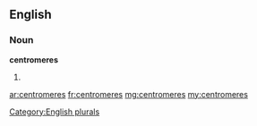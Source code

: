 ==English==

===Noun===
'''centromeres'''

# {{plural of|[[centromere]]}}

[[Category:English plurals]]

[[ar:centromeres]]
[[fr:centromeres]]
[[mg:centromeres]]
[[my:centromeres]]